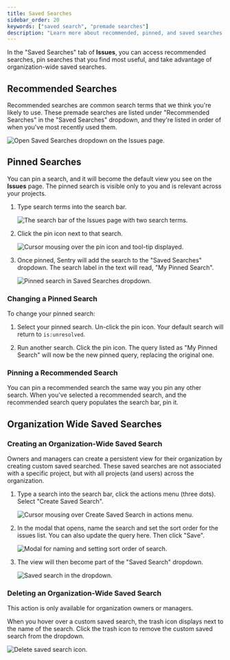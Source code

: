 ```yaml
---
title: Saved Searches
sidebar_order: 20
keywords: ["saved search", "premade searches"]
description: "Learn more about recommended, pinned, and saved searches."
---
```


In the "Saved Searches" tab of **Issues**, you can access recommended searches, pin searches that you find most useful, and take advantage of organization-wide saved searches.

## Recommended Searches

Recommended searches are common search terms that we think you're likely to use. These premade searches are listed under "Recommended Searches" in the "Saved Searches" dropdown, and they're listed in order of when you've most recently used them.

![Open Saved Searches dropdown on the Issues page.](search-premade-dropdown.png)

## Pinned Searches

You can pin a search, and it will become the default view you see on the **Issues** page. The pinned search is visible only to you and is relevant across your projects.

1. Type search terms into the search bar.

   ![The search bar of the Issues page with two search terms.](search-pinning-step-one.png)

2. Click the pin icon next to that search.

   ![Cursor mousing over the pin icon and tool-tip displayed.](search-pinning-step-two.png)

3. Once pinned, Sentry will add the search to the "Saved Searches" dropdown. The search label in the text will read, "My Pinned Search".

   ![Pinned search in Saved Searches dropdown.](search-pinning-step-three.png)

### Changing a Pinned Search

To change your pinned search:

1. Select your pinned search. Un-click the pin icon. Your default search will return to `is:unresolved`.

2. Run another search. Click the pin icon. The query listed as "My Pinned Search" will now be the new pinned query, replacing the original one.

### Pinning a Recommended Search

You can pin a recommended search the same way you pin any other search. When you've selected a recommended search, and the recommended search query populates the search bar, pin it.

## Organization Wide Saved Searches

### Creating an Organization-Wide Saved Search

Owners and managers can create a persistent view for their organization by creating custom saved searched. These saved searches are not associated with a specific project, but with all projects (and users) across the organization.

1. Type a search into the search bar, click the actions menu (three dots). Select "Create Saved Search".

   ![Cursor mousing over Create Saved Search in actions menu.](search-add-org-filter-step-one.png)

2. In the modal that opens, name the search and set the sort order for the issues list. You can also update the query here. Then click "Save".

   ![Modal for naming and setting sort order of search.](search-add-org-filter-step-two.png)

3. The view will then become part of the "Saved Search" dropdown.

   ![Saved search in the dropdown.](search-add-org-filter-step-three.png)

### Deleting an Organization-Wide Saved Search

<Note>

This action is only available for organization owners or managers.

</Note>

When you hover over a custom saved search, the trash icon displays next to the name of the search. Click the trash icon to remove the custom saved search from the dropdown.


![Delete saved search icon.](delete-saved-search.png)
